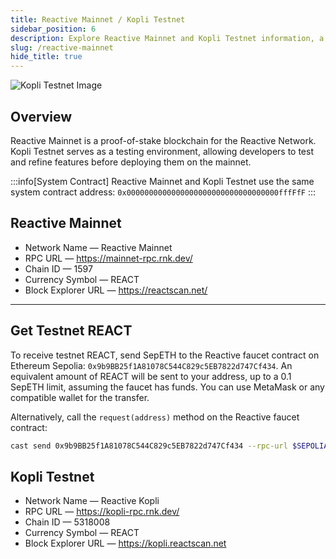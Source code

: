 ```yaml
---
title: Reactive Mainnet / Kopli Testnet
sidebar_position: 6
description: Explore Reactive Mainnet and Kopli Testnet information, a proof-of-stake EVM-compatible chain.
slug: /reactive-mainnet
hide_title: true
---
```



![Kopli Testnet Image](./img/mainnet-testnet.jpg)

## Overview

Reactive Mainnet is a proof-of-stake blockchain for the Reactive Network. Kopli Testnet serves as a testing environment, allowing developers to test and refine features before deploying them on the mainnet.

:::info[System Contract]
Reactive Mainnet and Kopli Testnet use the same system contract address: `0x0000000000000000000000000000000000fffFfF`
:::

## Reactive Mainnet

* Network Name — Reactive Mainnet
* RPC URL — https://mainnet-rpc.rnk.dev/
* Chain ID — 1597
* Currency Symbol — REACT
* Block Explorer URL — https://reactscan.net/

<MainnetButton />

<hr />

## Get Testnet REACT

To receive testnet REACT, send SepETH to the Reactive faucet contract on Ethereum Sepolia: `0x9b9BB25f1A81078C544C829c5EB7822d747Cf434`. An equivalent amount of REACT will be sent to your address, up to a 0.1 SepETH limit, assuming the faucet has funds. You can use MetaMask or any compatible wallet for the transfer.

Alternatively, call the `request(address)` method on the Reactive faucet contract:

```bash
cast send 0x9b9BB25f1A81078C544C829c5EB7822d747Cf434 --rpc-url $SEPOLIA_RPC --private-key $SEPOLIA_PRIVATE_KEY "request(address)" $CONTRACT_ADDR --value 0.1ether
```

## Kopli Testnet

* Network Name — Reactive Kopli
* RPC URL — https://kopli-rpc.rnk.dev/
* Chain ID — 5318008
* Currency Symbol — REACT
* Block Explorer URL — https://kopli.reactscan.net

<KopliButton />

